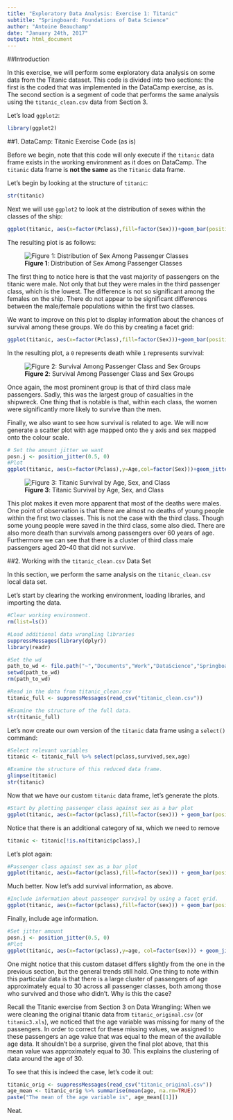 ```yaml
---
title: "Exploratory Data Analysis: Exercise 1: Titanic"
subtitle: "Springboard: Foundations of Data Science"
author: "Antoine Beauchamp"
date: "January 24th, 2017"
output: html_document
---
```



##Introduction

In this exercise, we will perform some exploratory data analysis on some data from the Titanic dataset. This code is divided into two sections: the first is the coded that was implemented in the DataCamp exercise, as is. The second section is a segment of code that performs the same analysis using the `titanic_clean.csv` data from Section 3. 

Let's load `ggplot2`:
```r
library(ggplot2)
```


##1. DataCamp: Titanic Exercise Code (as is)

Before we begin, note that this code will only execute if the `titanic` data frame exists in the working environment as it does on DataCamp. The `titanic` data frame is **not the same** as the `Titanic` data frame.   

Let's begin by looking at the structure of `titanic`:
```r
str(titanic)
```

Next we will use `ggplot2` to look at the distribution of sexes within the classes of the ship:
```r
ggplot(titanic, aes(x=factor(Pclass),fill=factor(Sex)))+geom_bar(position="dodge")
```

The resulting plot is as follows:  

![**Figure 1**: Distribution of Sex Among Passenger Classes](Section4_Exercise1_1.png)

The first thing to notice here is that the vast majority of passengers on the titanic were male. Not only that but they were males in the third passenger class, which is the lowest. The difference is not so significant among the females on the ship. There do not appear to be significant differences between the male/female populations within the first two classes. 

We want to improve on this plot to display information about the chances of survival among these groups. We do this by creating a facet grid: 
```r
ggplot(titanic, aes(x=factor(Pclass),fill=factor(Sex)))+geom_bar(position="dodge") + facet_grid(".~Survived")
```
In the resulting plot, a `0` represents death while `1` represents survival:  

![**Figure 2**: Survival Among Passenger Class and Sex Groups](Section4_Exercise1_2.png)

Once again, the most prominent group is that of third class male passengers. Sadly, this was the largest group of casualties in the shipwreck. One thing that is notable is that, within each class, the women were significantly more likely to survive than the men. 

Finally, we also want to see how survival is related to age. We will now generate a scatter plot with age mapped onto the y axis and sex mapped onto the colour scale. 

```r
# Set the amount jitter we want
posn.j <- position_jitter(0.5, 0)
#Plot
ggplot(titanic, aes(x=factor(Pclass),y=Age,col=factor(Sex)))+geom_jitter(size=3, alpha=0.5, position=posn.j) + facet_grid(".~Survived")
```
![**Figure 3**: Titanic Survival by Age, Sex, and Class](Section4_Exercise1_3.png)

This plot makes it even more apparent that most of the deaths were males. One point of observation is that there are almost no deaths of young people within the first two classes. This is not the case with the third class. Though some young people were saved in the third class, some also died. There are also more death than survivals among passengers over 60 years of age. Furthermore we can see that there is a cluster of third class male passengers aged 20-40 that did not survive. 


##2. Working with the `titanic_clean.csv` Data Set

In this section, we perform the same analysis on the `titanic_clean.csv` local data set. 

Let's start by clearing the working environment, loading libraries, and importing the data. 

```r
#Clear working environment. 
rm(list=ls())

#Load additional data wrangling libraries
suppressMessages(library(dplyr))
library(readr)

#Set the wd
path_to_wd <- file.path("~","Documents","Work","DataScience","Springboard","FoundationsofDataScience","Section4_ExploratoryDataAnalysis","Section4_Ex1")
setwd(path_to_wd)
rm(path_to_wd)

#Read in the data from titanic_clean.csv
titanic_full <- suppressMessages(read_csv("titanic_clean.csv"))

#Examine the structure of the full data.                             
str(titanic_full)     
```
 
 
Let's now create our own version of the `titanic` data frame using a `select()` command:
```r
#Select relevant variables 
titanic <- titanic_full %>% select(pclass,survived,sex,age)

#Examine the structure of this reduced data frame. 
glimpse(titanic)
str(titanic)
```

Now that we have our custom `titanic` data frame, let's generate the plots. 
```r
#Start by plotting passenger class against sex as a bar plot
ggplot(titanic, aes(x=factor(pclass),fill=factor(sex))) + geom_bar(position='dodge')
```

Notice that there is an additional category of `NA`, which we need to remove
```r
titanic <- titanic[!is.na(titanic$pclass),]
```

Let's plot again:
```r
#Passenger class against sex as a bar plot
ggplot(titanic, aes(x=factor(pclass),fill=factor(sex))) + geom_bar(position='dodge')
```

Much better. Now let's add survival information, as above. 

```r
#Include information about passenger survival by using a facet grid. 
ggplot(titanic, aes(x=factor(pclass),fill=factor(sex))) + geom_bar(position="dodge")+facet_grid(".~survived")
```

Finally, include age information. 
```r
#Set jitter amount
posn.j <- position_jitter(0.5, 0)
#Plot
ggplot(titanic, aes(x=factor(pclass),y=age, col=factor(sex))) + geom_jitter(position=posn.j, size=3, alpha=0.5)+facet_grid(".~survived")
```


One might notice that this custom dataset differs slightly from the one in the previous section, but the general trends still hold. One thing to note within this particular data is that there is a large cluster of passengers of age approximately equal to 30 across all passenger classes, both among those who survived and those who didn't. Why is this the case? 

Recall the Titanic exercise from Section 3 on Data Wrangling: When we were cleaning the original titanic data from `titanic_original.csv` (or `titanic3.xls`), we noticed that the age variable was missing for many of the passengers. In order to correct for these missing values, we assigned to these passengers an age value that was equal to the mean of the available age data. It shouldn't be a surprise, given the final plot above, that this mean value was approximately equal to 30. This explains the clustering of data around the age of 30. 

To see that this is indeed the case, let's code it out: 

```r
titanic_orig <- suppressMessages(read_csv("titanic_original.csv"))
age_mean <- titanic_orig %>% summarise(mean(age, na.rm=TRUE))
paste("The mean of the age variable is", age_mean[[1]])
```


Neat.




